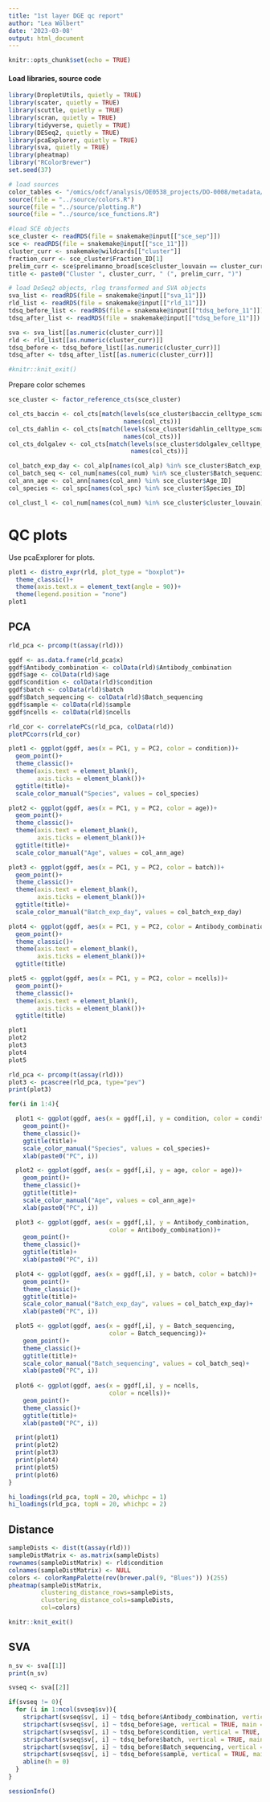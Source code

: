 ```yaml
---
title: "1st layer DGE qc report"
author: "Lea Wölbert"
date: '2023-03-08'
output: html_document
---
```


```r
knitr::opts_chunk$set(echo = TRUE)
```

#### Load libraries, source code 

```r
library(DropletUtils, quietly = TRUE) 
library(scater, quietly = TRUE) 
library(scuttle, quietly = TRUE) 
library(scran, quietly = TRUE) 
library(tidyverse, quietly = TRUE) 
library(DESeq2, quietly = TRUE) 
library(pcaExplorer, quietly = TRUE) 
library(sva, quietly = TRUE) 
library(pheatmap)
library("RColorBrewer")
set.seed(37)
```

```r

# load sources
color_tables <- "/omics/odcf/analysis/OE0538_projects/DO-0008/metadata/color_tables"
source(file = "../source/colors.R")
source(file = "../source/plotting.R")
source(file = "../source/sce_functions.R")

#load SCE objects
sce_cluster <- readRDS(file = snakemake@input[["sce_sep"]])
sce <- readRDS(file = snakemake@input[["sce_11"]])
cluster_curr <- snakemake@wildcards[["cluster"]]
fraction_curr <- sce_cluster$Fraction_ID[1]
prelim_curr <- sce$prelimanno_broad[sce$cluster_louvain == cluster_curr][1]
title <- paste0("Cluster ", cluster_curr, " (", prelim_curr, ")")

# load DeSeq2 objects, rlog transformed and SVA objects
sva_list <- readRDS(file = snakemake@input[["sva_11"]])
rld_list <- readRDS(file = snakemake@input[["rld_11"]])
tdsq_before_list <- readRDS(file = snakemake@input[["tdsq_before_11"]])
tdsq_after_list <- readRDS(file = snakemake@input[["tdsq_before_11"]])

sva <- sva_list[[as.numeric(cluster_curr)]]
rld <- rld_list[[as.numeric(cluster_curr)]]
tdsq_before <- tdsq_before_list[[as.numeric(cluster_curr)]]
tdsq_after <- tdsq_after_list[[as.numeric(cluster_curr)]]

#knitr::knit_exit()

```

Prepare color schemes

```r

sce_cluster <- factor_reference_cts(sce_cluster)

col_cts_baccin <- col_cts[match(levels(sce_cluster$baccin_celltype_scmapclust), 
                                names(col_cts))]
col_cts_dahlin <- col_cts[match(levels(sce_cluster$dahlin_celltype_scmapclust), 
                                names(col_cts))]
col_cts_dolgalev <- col_cts[match(levels(sce_cluster$dolgalev_celltype_scmapclust),
                                  names(col_cts))]

col_batch_exp_day <- col_alp[names(col_alp) %in% sce_cluster$Batch_exp_day]
col_batch_seq <- col_num[names(col_num) %in% sce_cluster$Batch_sequencing]
col_ann_age <- col_ann[names(col_ann) %in% sce_cluster$Age_ID]
col_species <- col_spc[names(col_spc) %in% sce_cluster$Species_ID]

col_clust_l <- col_num[names(col_num) %in% sce_cluster$cluster_louvain]

```

# QC plots

Use pcaExplorer for plots.

```r

plot1 <- distro_expr(rld, plot_type = "boxplot")+
  theme_classic()+
  theme(axis.text.x = element_text(angle = 90))+
  theme(legend.position = "none")
plot1

```

## PCA

```r
rld_pca <- prcomp(t(assay(rld)))

ggdf <- as.data.frame(rld_pca$x)
ggdf$Antibody_combination <- colData(rld)$Antibody_combination
ggdf$age <- colData(rld)$age
ggdf$condition <- colData(rld)$condition
ggdf$batch <- colData(rld)$batch
ggdf$Batch_sequencing <- colData(rld)$Batch_sequencing
ggdf$sample <- colData(rld)$sample
ggdf$ncells <- colData(rld)$ncells

```

```r
rld_cor <- correlatePCs(rld_pca, colData(rld))
plotPCcorrs(rld_cor)
```

```r

plot1 <- ggplot(ggdf, aes(x = PC1, y = PC2, color = condition))+
  geom_point()+
  theme_classic()+
  theme(axis.text = element_blank(),
        axis.ticks = element_blank())+
  ggtitle(title)+
  scale_color_manual("Species", values = col_species)

plot2 <- ggplot(ggdf, aes(x = PC1, y = PC2, color = age))+
  geom_point()+
  theme_classic()+
  theme(axis.text = element_blank(),
        axis.ticks = element_blank())+
  ggtitle(title)+
  scale_color_manual("Age", values = col_ann_age)

plot3 <- ggplot(ggdf, aes(x = PC1, y = PC2, color = batch))+
  geom_point()+
  theme_classic()+
  theme(axis.text = element_blank(),
        axis.ticks = element_blank())+
  ggtitle(title)+
  scale_color_manual("Batch_exp_day", values = col_batch_exp_day)

plot4 <- ggplot(ggdf, aes(x = PC1, y = PC2, color = Antibody_combination))+
  geom_point()+
  theme_classic()+
  theme(axis.text = element_blank(),
        axis.ticks = element_blank())+
  ggtitle(title)

plot5 <- ggplot(ggdf, aes(x = PC1, y = PC2, color = ncells))+
  geom_point()+
  theme_classic()+
  theme(axis.text = element_blank(),
        axis.ticks = element_blank())+
  ggtitle(title)

plot1
plot2
plot3
plot4
plot5

```

```r
rld_pca <- prcomp(t(assay(rld)))
plot3 <- pcascree(rld_pca, type="pev")
print(plot3)
```

```r

for(i in 1:4){

  plot1 <- ggplot(ggdf, aes(x = ggdf[,i], y = condition, color = condition))+
    geom_point()+
    theme_classic()+
    ggtitle(title)+
    scale_color_manual("Species", values = col_species)+
    xlab(paste0("PC", i))

  plot2 <- ggplot(ggdf, aes(x = ggdf[,i], y = age, color = age))+
    geom_point()+
    theme_classic()+
    ggtitle(title)+
    scale_color_manual("Age", values = col_ann_age)+
    xlab(paste0("PC", i))

  plot3 <- ggplot(ggdf, aes(x = ggdf[,i], y = Antibody_combination, 
                            color = Antibody_combination))+
    geom_point()+
    theme_classic()+
    ggtitle(title)+
    xlab(paste0("PC", i))

  plot4 <- ggplot(ggdf, aes(x = ggdf[,i], y = batch, color = batch))+
    geom_point()+
    theme_classic()+
    ggtitle(title)+
    scale_color_manual("Batch_exp_day", values = col_batch_exp_day)+
    xlab(paste0("PC", i))

  plot5 <- ggplot(ggdf, aes(x = ggdf[,i], y = Batch_sequencing,
                            color = Batch_sequencing))+
    geom_point()+
    theme_classic()+
    ggtitle(title)+
    scale_color_manual("Batch_sequencing", values = col_batch_seq)+
    xlab(paste0("PC", i))
  
  plot6 <- ggplot(ggdf, aes(x = ggdf[,i], y = ncells, 
                            color = ncells))+
    geom_point()+
    theme_classic()+
    ggtitle(title)+
    xlab(paste0("PC", i))

  print(plot1)
  print(plot2)
  print(plot3)
  print(plot4)
  print(plot5)
  print(plot6)
}


```

```r

hi_loadings(rld_pca, topN = 20, whichpc = 1)
hi_loadings(rld_pca, topN = 20, whichpc = 2)

```

## Distance

```r

sampleDists <- dist(t(assay(rld)))
sampleDistMatrix <- as.matrix(sampleDists)
rownames(sampleDistMatrix) <- rld$condition
colnames(sampleDistMatrix) <- NULL
colors <- colorRampPalette(rev(brewer.pal(9, "Blues")) )(255)
pheatmap(sampleDistMatrix,
         clustering_distance_rows=sampleDists,
         clustering_distance_cols=sampleDists,
         col=colors)

knitr::knit_exit()

```

## SVA

```r

n_sv <- sva[[1]]
print(n_sv)

svseq <- sva[[2]]

if(svseq != 0){
  for (i in 1:ncol(svseq$sv)){
    stripchart(svseq$sv[, i] ~ tdsq_before$Antibody_combination, vertical = TRUE, main = paste0("SV", i, " ", title))
    stripchart(svseq$sv[, i] ~ tdsq_before$age, vertical = TRUE, main = paste0("SV", i, " ", title))
    stripchart(svseq$sv[, i] ~ tdsq_before$condition, vertical = TRUE, main = paste0("SV", i, " ", title))
    stripchart(svseq$sv[, i] ~ tdsq_before$batch, vertical = TRUE, main = paste0("SV", i, " ", title))
    stripchart(svseq$sv[, i] ~ tdsq_before$Batch_sequencing, vertical = TRUE, main = paste0("SV", i, " ", title))
    stripchart(svseq$sv[, i] ~ tdsq_before$sample, vertical = TRUE, main = paste0("SV", i, " ", title))
    abline(h = 0)
  }
}

```

```r
sessionInfo()
```
